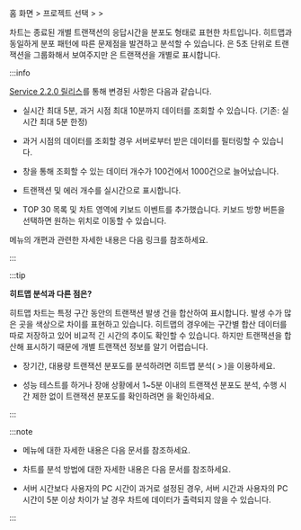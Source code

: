 홈 화면 &gt; 프로젝트 선택 &gt; <Cmdname sid="dashboard" className="uitext" /> &gt; <Cmdname sid="transaction_map" className="uitext" />

<Cmdname sid="transaction_map" className="uitext" /> 차트는 종료된 개별 트랜잭션의 응답시간을 분포도 형태로 표현한 차트입니다. 히트맵과 동일하게 분포 패턴에 따른 문제점을 발견하고 분석할 수 있습니다. <Cmdname sid="hitmap" className="uitext" />은 5초 단위로 트랜잭션을 그룹화해서 보여주지만 <Cmdname sid="transaction_map" className="uitext" />은 트랜잭션을 개별로 표시합니다.

<ImgLang img='dashboard-transaction-map.png' desc='트랜잭션 맵' />

:::info

[Service 2.2.0 릴리스](../release-notes/service/service-2_2_x)를 통해 변경된 사항은 다음과 같습니다.

- 실시간 최대 5분, 과거 시점 최대 10분까지 데이터를 조회할 수 있습니다. (기존: 실시간 최대 5분 한정)

- 과거 시점의 데이터를 조회할 경우 서버로부터 받은 데이터를 필터링할 수 있습니다.

- <Cmdname sid="TTL06209" className="uitext" /> 창을 통해 조회할 수 있는 데이터 개수가 100건에서 1000건으로 늘어났습니다.

- 트랜잭션 및 에러 개수를 실시간으로 표시합니다.

- <span class="uitext">TOP 30</span> 목록 및 차트 영역에 키보드 이벤트를 추가했습니다. 키보드 방향 버튼을 선택하면 원하는 위치로 이동할 수 있습니다.

<Cmdname sid="transaction_map" className="uitext" /> 메뉴의 개편과 관련한 자세한 내용은 <Link to="https://www.whatap.io/ko/blog/210/index.html">다음 링크</Link>를 참조하세요.

:::

:::tip 

**히트맵 분석과 다른 점은?**

히트맵 차트는 특정 구간 동안의 트랜잭션 발생 건을 합산하여 표시합니다. 발생 수가 많은 곳을 색상으로 차이를 표현하고 있습니다. 히트맵의 경우에는 구간별 합산 데이터를 따로 저장하고 있어 비교적 긴 시간의 추이도 확인할 수 있습니다. 하지만 트랜잭션을 합산해 표시하기 때문에 개별 트랜잭션 정보를 알기 어렵습니다.

* 장기간, 대용량 트랜잭션 분포도를 분석하려면 히트맵 분석(<Cmdname sid="analysis" className="uitext" /> &gt; <Cmdname sid="hitmap" className="uitext" />)을 이용하세요.

* 성능 테스트를 하거나 장애 상황에서 1\~5분 이내의 트랜잭션 분포도 분석, 수행 시간 제한 없이 트랜잭션 분포도를 확인하려면 <Cmdname sid="transaction_map" className="uitext" />을 확인하세요.

:::

:::note

* <Cmdname sid="hitmap" className="uitext" /> 메뉴에 대한 자세한 내용은 <Link to="trs-view">다음 문서</Link>를 참조하세요. 

* <Cmdname sid="hitmap_transaction" className="uitext" /> 차트를 분석 방법에 대한 자세한 내용은 <Link to="../best-practice-guides/about-apm-hitmap-class">다음 문서</Link>를 참조하세요.

* 서버 시간보다 사용자의 PC 시간이 과거로 설정된 경우, 서버 시간과 사용자의 PC 시간이 5분 이상 차이가 날 경우 차트에 데이터가 출력되지 않을 수 있습니다.

:::